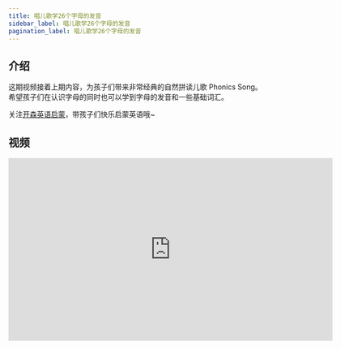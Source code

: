 ```yaml
---
title: 唱儿歌学26个字母的发音
sidebar_label: 唱儿歌学26个字母的发音
pagination_label: 唱儿歌学26个字母的发音
---
```


## 介绍

这期视频接着上期内容，为孩子们带来非常经典的自然拼读儿歌 Phonics Song。
希望孩子们在认识字母的同时也可以学到字母的发音和一些基础词汇。

关注[开森英语启蒙](https://space.bilibili.com/20797715)，带孩子们快乐启蒙英语哦~

## 视频

<iframe
  src="https://player.bilibili.com/player.html?bvid=BV1mN4y1R7Qd&cid=1&page=1"
  scrolling="no"
  border="0"
  frameborder="no"
  framespacing="0"
  allowfullscreen="true"
  width="640"
  height="360"
></iframe>
